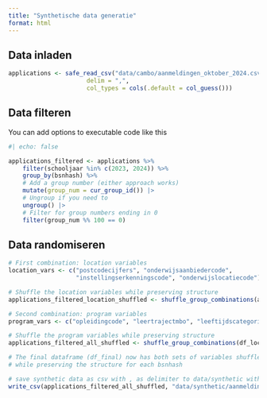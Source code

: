 ```yaml
---
title: "Synthetische data generatie"
format: html
---
```


## Data inladen

```r
applications <- safe_read_csv("data/cambo/aanmeldingen_oktober_2024.csv", 
                      delim = ",",
                      col_types = cols(.default = col_guess()))
```

## Data filteren

You can add options to executable code like this 

```r
#| echo: false

applications_filtered <- applications %>% 
    filter(schooljaar %in% c(2023, 2024)) %>%
    group_by(bsnhash) %>%
    # Add a group number (either approach works)
    mutate(group_num = cur_group_id()) |> 
    # Ungroup if you need to
    ungroup() |>
    # Filter for group numbers ending in 0
    filter(group_num %% 100 == 0)

```

## Data randomiseren

```r
# First combination: location variables
location_vars <- c("postcodecijfers", "onderwijsaanbiedercode", 
                   "instellingserkenningscode", "onderwijslocatiecode")

# Shuffle the location variables while preserving structure
applications_filtered_location_shuffled <- shuffle_group_combinations(applications_filtered, "bsnhash", location_vars)

# Second combination: program variables
program_vars <- c("opleidingcode", "leertrajectmbo", "leeftijdscategorie")

# Shuffle the program variables while preserving structure
applications_filtered_all_shuffled <- shuffle_group_combinations(df_location_shuffled, "bsnhash", program_vars)

# The final dataframe (df_final) now has both sets of variables shuffled
# while preserving the structure for each bsnhash

```

```r

# save synthetic data as csv with , as delimiter to data/synthetic with aanmeldingen_oktober_2024_synthetic.csv as filename
write_csv(applications_filtered_all_shuffled, "data/synthetic/aanmeldingen_oktober_2024_synthetic.csv")

```

